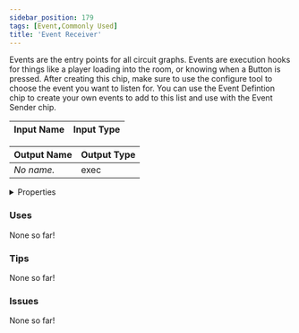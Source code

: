 ```yaml
---
sidebar_position: 179
tags: [Event,Commonly Used]
title: 'Event Receiver'
---
```


Events are the entry points for all circuit graphs. Events are execution hooks for things like a player loading into the room, or knowing when a Button is pressed. After creating this chip, make sure to use the configure tool to choose the event you want to listen for. You can use the Event Defintion chip to create your own events to add to this list and use with the Event Sender chip.



<IChip uuid="8b533ccb-643a-491d-982c-94417ce99954"/>

| Input Name | Input Type |
|-----------|-----------|

| Output Name | Output Type |
|-----------|-----------|
| *No name.* | exec |


<details>
  <summary>Properties</summary>
  <div>
    <div>
    <table>
      <thead>
        <tr>
          <th>Is beta required?</th>
          <th>No</th>
        </tr>
        <tr>
          <th>Is this chip a trolling risk?</th>
          <th>No</th>
        </tr>
        <tr>
          <th>Is this chip a role assignment risk?</th>
          <th>No</th>
        </tr>
        <tr>
          <th>Chip UUID</th>
          <th>8b533ccb-643a-491d-982c-94417ce99954</th>
        </tr>
        <tr>
          <th>Room availability</th>
          <th>Available everywhere</th>
        </tr>
      </thead>
    </table>
    </div>
  </div>
</details>

### Uses

None so far!

### Tips

None so far!

### Issues

None so far!
